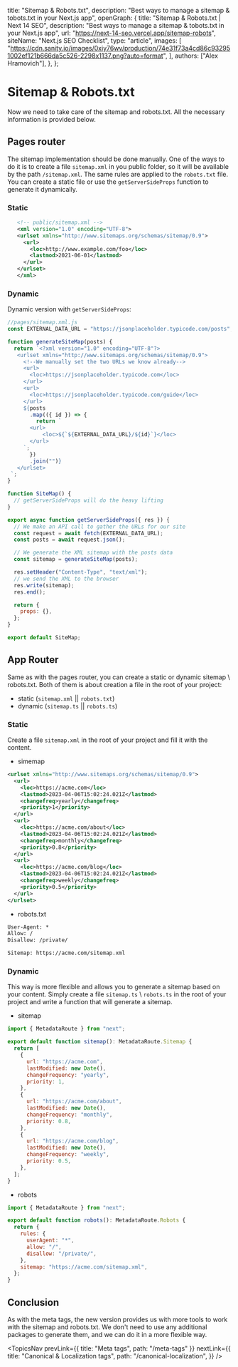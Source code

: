 
  title: "Sitemap & Robots.txt",
  description: "Best ways to manage a sitemap & tobots.txt in your Next.js app",
  openGraph: {
    title: "Sitemap & Robots.txt | Next 14 SEO",
    description:
      "Best ways to manage a sitemap & tobots.txt in your Next.js app",
    url: "https://next-14-seo.vercel.app/sitemap-robots",
    siteName: "Next.js SEO Checklist",
    type: "article",
    images: [
      "https://cdn.sanity.io/images/0xiy76wv/production/74e31f73a4cd86c932951002ef121b666da5c526-2298x1137.png?auto=format",
    ],
    authors: ["Alex Hramovich"],
  },
};

# Sitemap & Robots.txt

Now we need to take care of the sitemap and robots.txt. All the necessary information is provided below.

## Pages router

The sitemap implementation should be done manually. One of the ways to do it is to create a file `sitemap.xml` in you public folder,
so it will be available by the path `/sitemap.xml`. The same rules are applied to the `robots.txt` file.
You can create a static file or use the `getServerSideProps` function to generate it dynamically.

### Static

```xml
   <!-- public/sitemap.xml -->
   <xml version="1.0" encoding="UTF-8">
   <urlset xmlns="http://www.sitemaps.org/schemas/sitemap/0.9">
     <url>
       <loc>http://www.example.com/foo</loc>
       <lastmod>2021-06-01</lastmod>
     </url>
   </urlset>
   </xml>
```

### Dynamic

Dynamic version with `getServerSideProps`:

```javascript
//pages/sitemap.xml.js
const EXTERNAL_DATA_URL = "https://jsonplaceholder.typicode.com/posts";

function generateSiteMap(posts) {
  return `<?xml version="1.0" encoding="UTF-8"?>
   <urlset xmlns="http://www.sitemaps.org/schemas/sitemap/0.9">
     <!--We manually set the two URLs we know already-->
     <url>
       <loc>https://jsonplaceholder.typicode.com</loc>
     </url>
     <url>
       <loc>https://jsonplaceholder.typicode.com/guide</loc>
     </url>
     ${posts
       .map(({ id }) => {
         return `
       <url>
           <loc>${`${EXTERNAL_DATA_URL}/${id}`}</loc>
       </url>
     `;
       })
       .join("")}
   </urlset>
 `;
}

function SiteMap() {
  // getServerSideProps will do the heavy lifting
}

export async function getServerSideProps({ res }) {
  // We make an API call to gather the URLs for our site
  const request = await fetch(EXTERNAL_DATA_URL);
  const posts = await request.json();

  // We generate the XML sitemap with the posts data
  const sitemap = generateSiteMap(posts);

  res.setHeader("Content-Type", "text/xml");
  // we send the XML to the browser
  res.write(sitemap);
  res.end();

  return {
    props: {},
  };
}

export default SiteMap;
```

## App Router

Same as with the pages router, you can create a static or dynamic sitemap \ robots.txt.
Both of them is about creation a file in the root of your project:

- static (`sitemap.xml` || `robots.txt`)
- dynamic (`sitemap.ts` || `robots.ts`)

### Static

Create a file `sitemap.xml` in the root of your project and fill it with the content.

- simemap

```xml
<urlset xmlns="http://www.sitemaps.org/schemas/sitemap/0.9">
  <url>
    <loc>https://acme.com</loc>
    <lastmod>2023-04-06T15:02:24.021Z</lastmod>
    <changefreq>yearly</changefreq>
    <priority>1</priority>
  </url>
  <url>
    <loc>https://acme.com/about</loc>
    <lastmod>2023-04-06T15:02:24.021Z</lastmod>
    <changefreq>monthly</changefreq>
    <priority>0.8</priority>
  </url>
  <url>
    <loc>https://acme.com/blog</loc>
    <lastmod>2023-04-06T15:02:24.021Z</lastmod>
    <changefreq>weekly</changefreq>
    <priority>0.5</priority>
  </url>
</urlset>
```

- robots.txt

```txt
User-Agent: *
Allow: /
Disallow: /private/

Sitemap: https://acme.com/sitemap.xml
```

### Dynamic

This way is more flexible and allows you to generate a sitemap based on your content.
Simply create a file `sitemap.ts` \ `robots.ts` in the root of your project and write a function that will generate a sitemap.

- sitemap

```javascript
import { MetadataRoute } from "next";

export default function sitemap(): MetadataRoute.Sitemap {
  return [
    {
      url: "https://acme.com",
      lastModified: new Date(),
      changeFrequency: "yearly",
      priority: 1,
    },
    {
      url: "https://acme.com/about",
      lastModified: new Date(),
      changeFrequency: "monthly",
      priority: 0.8,
    },
    {
      url: "https://acme.com/blog",
      lastModified: new Date(),
      changeFrequency: "weekly",
      priority: 0.5,
    },
  ];
}
```

- robots

```javascript
import { MetadataRoute } from "next";

export default function robots(): MetadataRoute.Robots {
  return {
    rules: {
      userAgent: "*",
      allow: "/",
      disallow: "/private/",
    },
    sitemap: "https://acme.com/sitemap.xml",
  };
}
```

## Conclusion

As with the meta tags, the new version provides us with more tools to work with the sitemap and robots.txt.
We don't need to use any additional packages to generate them, and we can do it in a more flexible way.

<TopicsNav
  prevLink={{ title: "Meta tags", path: "/meta-tags" }}
  nextLink={{
    title: "Canonical & Localization tags",
    path: "/canonical-localization",
  }}
/>

